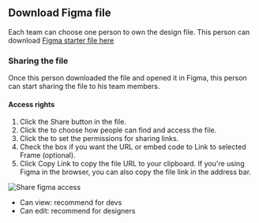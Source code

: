 

## Download Figma file
Each team can choose one person to own the design file. This person can download 
[Figma starter file here](https://drive.google.com/file/d/15KLURHi7MnRm2c4jd7Bq2cdwACb5mTod/view?usp=sharing)



### Sharing the file

Once this person downloaded the file and opened it in Figma, this person can start sharing the file to his team members. 

#### Access rights

  1. Click the Share button in the file.
  1. Click the  to choose how people can find and access the file.
  1. Click the  to set the permissions for sharing links.
  1. Check the box if you want the URL or embed code to Link to selected Frame (optional).
  1. Click Copy Link to copy the file URL to your clipboard. If you're using Figma in the browser, you can also copy the file link in the address bar.


![Share figma access](https://help.figma.com/hc/article_attachments/360084499614/Link_sharing_settings_in_the_share_modal_for_a_file_in_a_team.png)


  - Can view: recommend for devs 
  - Can edit: recommend for designers 
